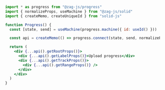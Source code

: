 ```jsx
import * as progress from "@zag-js/progress"
import { normalizeProps, useMachine } from "@zag-js/solid"
import { createMemo, createUniqueId } from "solid-js"

function Progress() {
  const [state, send] = useMachine(progress.machine({ id: useId() }))

  const api = createMemo(() => progress.connect(state, send, normalizeProps))

  return (
    <div {...api().getRootProps()}>
      <div {...api().getLabelProps()}>Upload progress</div>
      <div {...api().getTrackProps()}>
        <div {...api().getRangeProps()} />
      </div>
    </div>
  )
}
```
